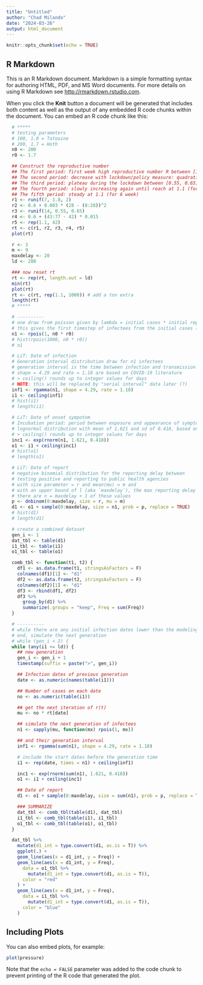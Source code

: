 ```yaml
---
title: "Untitled"
author: "Chad Milando"
date: "2024-03-26"
output: html_document
---
```


```r
knitr::opts_chunk$set(echo = TRUE)
```

## R Markdown

This is an R Markdown document. Markdown is a simple formatting syntax for authoring HTML, PDF, and MS Word documents. For more details on using R Markdown see <http://rmarkdown.rstudio.com>.

When you click the **Knit** button a document will be generated that includes both content as well as the output of any embedded R code chunks within the document. You can embed an R code chunk like this:

```r
  # *****
  # testing parameters
  # 100, 1.8 = Tatooine
  # 200, 1.7 = Hoth
  n0 <- 200
  r0 <- 1.7

  ## Construct the reproductive number
  ## The first period: first week high reproductive number R between [1.8,2]
  ## The second period: decrease with lockdown/policy measure: quadratic function (for three weeks)
  ## The third period: plateau during the lockdown between [0.55, 0.65] (for two weeks)
  ## The fourth period: slowly increasing again until reach at 1.1 (for 5 weeks)
  ## The fifth period: steady at 1.1 (for 6 week)
  r1 <- runif(7, 1.8, 2)
  r2 <- 0.6 + 0.003 * (28 - (8:28))^2
  r3 <- runif(14, 0.55, 0.65)
  r4 <- 0.6 + (43:77 - 42) * 0.015
  r5 <- rep(1.1, 42)
  rt <- c(r1, r2, r3, r4, r5)
  plot(rt)

  r <- 3
  m <- 9
  maxdelay <- 20
  ld <- 200

  ### now reset rt
  rt <- rep(rt, length.out = ld)
  min(rt)
  plot(rt)
  rt <- c(rt, rep(1.1, 1000)) # add a ton extra
  length(rt)
  # *****

  # ----------
  # one draw from poisson given by lambda = initial cases * initial reproductive number
  # this gives the first timestep of infectees from the initial cases (?)
  n1 <- rpois(1, n0 * r0)
  # hist(rpois(1000, n0 * r0))
  # n1

  # LiT: Date of infection
  # Generation interval distribution draw for n1 infectees
  # generation interval is the time between infection and transmission
  # shape = 4.29 and rate = 1.18 are based on COVID-19 literature
  # > ceiling() rounds up to integer values for days
  # NOTE: this will be replaced by "serial interval" data later (?)
  inf1 <- rgamma(n1, shape = 4.29, rate = 1.18)
  i1 <- ceiling(inf1)
  # hist(i1)
  # length(i1)

  # LiT: Date of onset sympotom
  # Incubation period: period between exposure and appearance of symptoms
  # lognormal distribution with mean of 1.621 and sd of 0.418, based on COVID-19 literature
  # > ceiling() rounds up to integer values for days
  inc1 <- exp(rnorm(n1, 1.621, 0.418))
  o1 <- i1 + ceiling(inc1)
  # hist(o1)
  # length(o1)

  # LiT: Date of report
  # negative binomial distribution for the reporting delay between
  # testing positive and reporting to public health agencies
  # with size parameter = r and mean(mu) = m and
  # with an upper bound of l (aka `maxdelay`), the max reporting delay
  # there are n = maxdelay + 1 of these values
  p <- dnbinom(0:maxdelay, size = r, mu = m)
  d1 <- o1 + sample(0:maxdelay, size = n1, prob = p, replace = TRUE)
  # hist(d1)
  # length(d1)

  # create a combined dataset
  gen_i <- 1
  dat_tbl <- table(d1)
  i1_tbl <- table(i1)
  o1_tbl <- table(o1)

  comb_tbl <- function(t1, t2) {
    df1 <- as.data.frame(t1, stringsAsFactors = F)
    colnames(df1)[1] <- "d1"
    df2 <- as.data.frame(t2, stringsAsFactors = F)
    colnames(df2)[1] <- "d1"
    df3 <- rbind(df1, df2)
    df3 %>%
      group_by(d1) %>%
      summarize(.groups = "keep", Freq = sum(Freq))
  }

  # ----------
  # while there are any initial infection dates lower than the modeling window
  # end, simulate the next generation
  # while (gen_i < 2) {
  while (any(i1 <= ld)) {
    ## new generation
    gen_i <- gen_i + 1
    timestamp(suffix = paste(">", gen_i))

    ## Infection dates of previous generation
    date <- as.numeric(names(table(i1)))

    ## Number of cases on each date
    no <- as.numeric(table(i1))

    ## get the next iteration of r(t)
    mu <- no * rt[date]

    ## simulate the next generation of infectees
    n1 <- sapply(mu, function(mx) rpois(1, mx))

    ## and their generation interval
    inf1 <- rgamma(sum(n1), shape = 4.29, rate = 1.18)

    # include the start dates before the generation time
    i1 <- rep(date, times = n1) + ceiling(inf1)

    inc1 <- exp(rnorm(sum(n1), 1.621, 0.418))
    o1 <- i1 + ceiling(inc1)

    ## Date of report
    d1 <- o1 + sample(0:maxdelay, size = sum(n1), prob = p, replace = TRUE)

    ### SUMMARIZE
    dat_tbl <- comb_tbl(table(d1), dat_tbl)
    i1_tbl <- comb_tbl(table(i1), i1_tbl)
    o1_tbl <- comb_tbl(table(o1), o1_tbl)
  }

  dat_tbl %>%
    mutate(d1_int = type.convert(d1, as.is = T)) %>%
    ggplot(.) +
    geom_line(aes(x = d1_int, y = Freq)) +
    geom_line(aes(x = d1_int, y = Freq),
      data = o1_tbl %>%
        mutate(d1_int = type.convert(d1, as.is = T)),
      color = "red"
    ) +
    geom_line(aes(x = d1_int, y = Freq),
      data = i1_tbl %>%
        mutate(d1_int = type.convert(d1, as.is = T)),
      color = "blue"
    )
```

## Including Plots

You can also embed plots, for example:

```r
plot(pressure)
```

Note that the `echo = FALSE` parameter was added to the code chunk to prevent printing of the R code that generated the plot.
